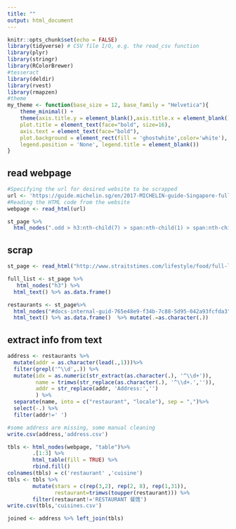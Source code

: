 ```yaml
---
title: ""
output: html_document
---
```


```r
knitr::opts_chunk$set(echo = FALSE)
library(tidyverse) # CSV file I/O, e.g. the read_csv function
library(plyr)
library(stringr)
library(RColorBrewer)
#tesseract
library(deldir)
library(rvest)
library(rmapzen)
#theme
my_theme <- function(base_size = 12, base_family = "Helvetica"){
    theme_minimal() +
    theme(axis.title.y = element_blank(),axis.title.x = element_blank(),
    plot.title = element_text(face="bold", size=16),
    axis.text = element_text(face="bold"),
    plot.background = element_rect(fill = 'ghostwhite',color='white'),
    legend.position = 'None', legend.title = element_blank())
}

```

## read webpage

```r
#Specifying the url for desired website to be scrapped
url <- 'https://guide.michelin.sg/en/2017-MICHELIN-guide-Singapore-full-results-restaurants'
#Reading the HTML code from the website
webpage <- read_html(url)
```

```r
st_page %>% 
  html_nodes(".odd > h3:nth-child(7) > span:nth-child(1) > span:nth-child(1)") %>% html_text()
```

## scrap 

```r
st_page <- read_html("http://www.straitstimes.com/lifestyle/food/full-list-of-michelin-starred-restaurants-for-2017")

full_list <- st_page %>%
   html_nodes("h3") %>%
  html_text() %>% as.data.frame() 

restaurants <- st_page%>%
  html_nodes("#docs-internal-guid-765e48e9-f34b-7c88-5d95-042a93fcfda3") %>%
  html_text() %>% as.data.frame()  %>% mutate(.=as.character(.))
```



## extract info from text
```r
address <- restaurants %>% 
  mutate(addr = as.character(lead(.,1)))%>% 
  filter(grepl('^\\d',.)) %>%
  mutate(idx = as.numeric(str_extract(as.character(.), '^\\d+')),
         name = trimws(str_replace(as.character(.), '^\\d+.','')),
         addr = str_replace(addr, 'Address:','')
         ) %>%
  separate(name, into = c("restaurant", "locale"), sep = ",")%>%
  select(-.) %>%
  filter(addr!=' ')
```
```r
#some address are missing, some manual cleaning
write.csv(address,'address.csv')
```


```r
tbls <- html_nodes(webpage, "table")%>%
        .[1:3] %>%
        html_table(fill = TRUE) %>%
        rbind.fill() 
colnames(tbls) = c('restaurant' ,'cuisine')
tbls <- tbls %>%
        mutate(stars = c(rep(3,2), rep(2, 8), rep(1,31)),
               restaurant=trimws(toupper(restaurant))) %>%
        filter(restaurant!='RESTAURANT 餐馆') 
write.csv(tbls,'cuisines.csv')
```

```r
joined <- address %>% left_join(tbls)
```


